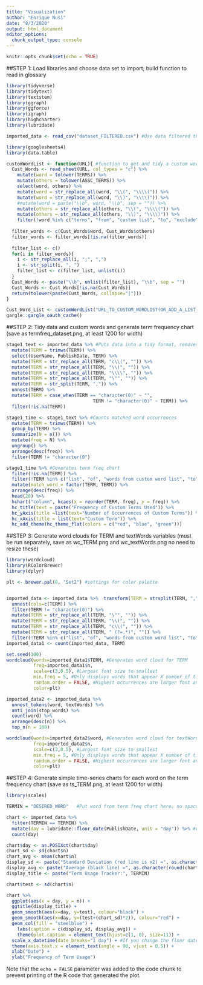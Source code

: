 ---
title: "Visualization"
author: "Enrique Nusi"
date: "8/3/2020"
output: html_document
editor_options: 
  chunk_output_type: console
---

```{r setup, include=FALSE}
knitr::opts_chunk$set(echo = TRUE)
```


##STEP 1: Load libraries and choose data set to import; build function to read in glossary

``` {r import data, echo=FALSE}

library(tidyverse) 
library(tidytext) 
library(textstem)
library(ggraph)
library(ggforce)
library(igraph)
library(highcharter)
library(lubridate)

imported_data <- read_csv("dataset_FILTERED.csv") #Use data filtered through a custom word list

library(googlesheets4)
library(data.table)

customWordList <- function(URL){ #function to get and tidy a custom word list
  Cust_Words <- read_sheet(URL, col_types = "c") %>% 
    mutate(word = tolower(TERMS)) %>%
    mutate(others = tolower(ASSC_TERMS)) %>% 
    select(word, others) %>% 
    mutate(word = str_replace_all(word, "\\(", "\\\\(")) %>% 
    mutate(word = str_replace_all(word, "\\)", "\\\\)")) %>% 
    #mutate(word = paste("\\b", word, "\\b", sep = "")) %>%
    mutate(others = str_replace_all(others, "\\(", "\\\\(")) %>% 
    mutate(others = str_replace_all(others, "\\)", "\\\\)")) %>% 
    filter(!word %in% c("terms", "from", "custom list", "to", "exclude"))
  
  filter_words <- c(Cust_Words$word, Cust_Words$others)
  filter_words <- filter_words[!is.na(filter_words)]
  
  filter_list <- c()
  for(i in filter_words){
    i <- str_replace_all(i, ";", ",")
    i <- str_split(i, ", ")
    filter_list <- c(filter_list, unlist(i))
  }
  Cust_Words <- paste("\\b", unlist(filter_list), "\\b", sep = "")
  Cust_Words <- Cust_Words[!is.na(Cust_Words)]
  return(tolower(paste(Cust_Words, collapse="|")))
}

Cust_Word_List <- customWordList("URL_TO_CUSTOM_WORDLIST(OR_ADD_A_LIST_DIRECTLY")
gargle::gargle_oauth_cache()

```


##STEP 2: Tidy data and custom words and generate term frequency chart (save as termfreq_dataset.png, at least 1200 for width)

```{r term freq, echo=FALSE}

stage1_text <- imported_data %>% #Puts data into a tidy format, removes extra spacing characters
  mutate(TERM = trimws(TERM)) %>% 
  select(UserName, PublishDate, TERM) %>% 
  mutate(TERM = str_replace_all(TERM, "c\\(", "")) %>% 
  mutate(TERM = str_replace_all(TERM, "\\)", "")) %>% 
  mutate(TERM = str_replace_all(TERM, "\\\\", "")) %>% 
  mutate(TERM = str_replace_all(TERM, "\"", "")) %>% 
  mutate(TERM = str_split(TERM, ",")) %>%
  unnest(TERM) %>% 
  mutate(TERM = case_when(TERM == "character(0)" ~ "",
                                TERM != "character(0)" ~ TERM)) %>%
  filter(!is.na(TERM))

stage1_time <- stage1_text %>% #Counts matched word occurrences 
  mutate(TERM = trimws(TERM)) %>%
  group_by(TERM) %>% 
  summarize(N = n()) %>% 
  mutate(freq = N) %>%
  ungroup() %>% 
  arrange(desc(freq)) %>% 
  filter(TERM != "character(0")

stage1_time %>% #Generates term freq chart
  filter(!is.na(TERM)) %>% 
  filter(!TERM %in% c("list", "of", "words from custom word list", "to", "exclude")) %>%
  mutate(match_word = factor(TERM, TERM)) %>%
  arrange(desc(freq)) %>% 
  head(20) %>%
  hchart("column", hcaes(x = reorder(TERM, freq), y = freq)) %>% 
  hc_title(text = paste("Frequency of Custom Terms Used")) %>% 
  hc_yAxis(title =list(text="Number of Occurrences of Custom Terms")) %>% 
  hc_xAxis(title = list(text="Custom Term")) %>% 
  hc_add_theme(hc_theme_flat(colors = c("red", "blue", "green")))

```


##STEP 3: Generate word clouds for TERM and textWords variables (must be run separately, save as wc_TERM.png and wc_textWords.png no need to resize these)

```{r wordcloud, echo=FALSE}

library(wordcloud)
library(RColorBrewer)
library(dplyr)

plt <- brewer.pal(8, "Set2") #settings for color palette


imported_data <- imported_data %>%  transform(TERM = strsplit(TERM, ",")) %>% #If a row has more than one term, splits concatenated terms into their own rows
  unnest(cols=c(TERM)) %>% 
  filter(TERM != "character(0)") %>% 
  mutate(TERM = str_replace_all(TERM, "\"", "")) %>% 
  mutate(TERM = str_replace_all(TERM, "\\)", "")) %>% 
  mutate(TERM = str_replace_all(TERM, "c\\(", "")) %>% 
  mutate(TERM = str_replace_all(TERM, " (?=.*)", "")) %>%
  filter(!TERM %in% c("list", "of", "words from custom word list", "to", "exclude"))
imported_data1 <- count(imported_data, TERM)

set.seed(100)
wordcloud(words=imported_data1$TERM, #Generates word cloud for TERM
          freq=imported_data1$n,
          scale=c(3,0.5), #Largest font size to smallest
          min.freq = 5, #Only displays words that appear X number of times
          random.order = FALSE, #Highest occurrences are larger font and at the center
          color=plt)

imported_data2 <- imported_data %>% 
  unnest_tokens(word, textWords) %>% 
  anti_join(stop_words) %>%
  count(word) %>% 
  arrange(desc(n)) %>%
  top_n(n = 100)

wordcloud(words=imported_data2$word, #Generates word cloud for textWords
          freq=imported_data2$n,
          scale=c(3,0.5), #Largest font size to smallest
          min.freq = 5, #Only displays words that appear X number of times
          random.order = FALSE, #Highest occurrences are larger font and at the center
          color=plt)

```


##STEP 4: Generate simple time-series charts for each word on the term frequency chart (save as ts_TERM.png, at least 1200 for width)

``` {r simple time series, echo=FALSE, self_contained=FALSE}

library(scales)

TERMIN = "DESIRED_WORD"   #Put word from term freq chart here, no spaces

chart <- imported_data %>% 
  filter(TERMIN == TERMIN) %>% 
  mutate(day = lubridate::floor_date(PublishDate, unit = "day")) %>% #Can set floor date to "week", "month", "hour", "year" etc
  count(day) 

chart$day <- as.POSIXct(chart$day)
chart_sd <- sd(chart$n)
chart_avg <- mean(chart$n)
display_sd <- paste("Standard Deviation (red line is x2) =", as.character(round(chart_sd, digits=3)))
display_avg <- paste("Average (black line) =", as.character(round(chart_avg, digits=3)))
display_title <- paste("Term Usage Tracker:", TERMIN)

chart$test <- sd(chart$n)

chart %>%
  ggplot(aes(x = day, y = n)) +
  ggtitle(display_title) +
  geom_smooth(aes(x=day, y=test), colour="black") +
  geom_smooth(aes(x=day, y=(test+(chart_sd)*2)), colour="red") +
  geom_col(fill = "steelblue") +
    labs(caption = c(display_sd, display_avg)) + 
    theme(plot.caption = element_text(hjust=c(1, 0), size=11)) +
  scale_x_datetime(date_breaks="1 day") + #If you change the floor date settings, remember to change it here too
  theme(axis.text.x = element_text(angle = 90, vjust = 0.5)) +
  xlab("Date") +
  ylab("Frequency of Term Usage")

```

Note that the `echo = FALSE` parameter was added to the code chunk to prevent printing of the R code that generated the plot.
